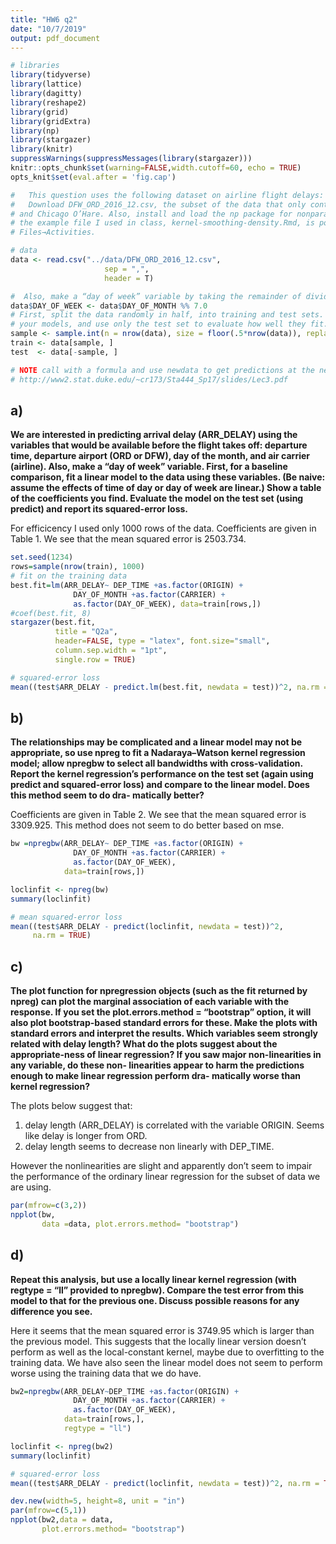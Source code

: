 ```yaml
---
title: "HW6 q2"
date: "10/7/2019"
output: pdf_document
---
```



```r

# libraries
library(tidyverse)
library(lattice)
library(dagitty)
library(reshape2)
library(grid)
library(gridExtra)
library(np)
library(stargazer)
library(knitr)
suppressWarnings(suppressMessages(library(stargazer))) 
knitr::opts_chunk$set(warning=FALSE,width.cutoff=60, echo = TRUE)
opts_knit$set(eval.after = 'fig.cap')

#   This question uses the following dataset on airline flight delays: http://rosmarus.refsmmat.com/datasets/datasets/flight-delays/
#   Download DFW_ORD_2016_12.csv, the subset of the data that only contains Dallas/Fort Worth
# and Chicago O’Hare. Also, install and load the np package for nonparametric regression;
# the example file I used in class, kernel-smoothing-density.Rmd, is posted on Canvas under
# Files→Activities.

# data
data <- read.csv("../data/DFW_ORD_2016_12.csv",
                     sep = ",", 
                     header = T)

#  Also, make a “day of week” variable by taking the remainder of dividing “day of month” by 7
data$DAY_OF_WEEK <- data$DAY_OF_MONTH %% 7.0
# First, split the data randomly in half, into training and test sets. Use only the training set to fit
# your models, and use only the test set to evaluate how well they fit.
sample <- sample.int(n = nrow(data), size = floor(.5*nrow(data)), replace = F)
train <- data[sample, ]
test  <- data[-sample, ]

# NOTE call with a formula and use newdata to get predictions at the newdata
# http://www2.stat.duke.edu/~cr173/Sta444_Sp17/slides/Lec3.pdf

```

## a)

**We are interested in predicting arrival delay (ARR_DELAY) using the variables that would
be available before the flight takes off: departure time, departure airport (ORD or DFW),
day of the month, and air carrier (airline). Also, make a “day of week” variable.
First, for a baseline comparison, fit a linear model to the data using these variables. (Be
naive: assume the effects of time of day or day of week are linear.) Show a table of the
coefficients you find. Evaluate the model on the test set (using predict) and report its
squared-error loss.**

For efficicency I used only 1000 rows of the data. Coefficients are given in Table 1. We see that the mean squared error is 2503.734.

```r
set.seed(1234)
rows=sample(nrow(train), 1000)
# fit on the training data
best.fit=lm(ARR_DELAY~ DEP_TIME +as.factor(ORIGIN) +
              DAY_OF_MONTH +as.factor(CARRIER) + 
              as.factor(DAY_OF_WEEK), data=train[rows,])
#coef(best.fit, 8)
stargazer(best.fit, 
          title = "Q2a",
          header=FALSE, type = "latex", font.size="small",
          column.sep.width = "1pt",
          single.row = TRUE)

# squared-error loss
mean((test$ARR_DELAY - predict.lm(best.fit, newdata = test))^2, na.rm = TRUE)
```

## b) 

**The relationships may be complicated and a linear model may not be appropriate, so
use npreg to fit a Nadaraya–Watson kernel regression model; allow npregbw to select all
bandwidths with cross-validation.
Report the kernel regression’s performance on the test set (again using predict and squared-error loss) and compare to the linear model. Does this method seem to do dra-
matically better?**

Coefficients are given in Table 2. We see that the mean squared error is 3309.925. This method does not seem to do better based on mse.

```r
bw =npregbw(ARR_DELAY~ DEP_TIME +as.factor(ORIGIN) +
              DAY_OF_MONTH +as.factor(CARRIER) + 
              as.factor(DAY_OF_WEEK),
            data=train[rows,])

loclinfit <- npreg(bw)
summary(loclinfit)

# mean squared-error loss
mean((test$ARR_DELAY - predict(loclinfit, newdata = test))^2, 
     na.rm = TRUE)
```

## c) 

**The plot function for npregression objects (such as the fit returned by npreg) can plot
the marginal association of each variable with the response. If you set the plot.errors.method = "bootstrap" option, it will also plot bootstrap-based standard errors for these. Make the plots with standard errors and interpret the results. Which variables seem strongly related with delay length? What do the plots suggest about the appropriate-ness of linear regression? If you saw major non-linearities in any variable, do these non-
linearities appear to harm the predictions enough to make linear regression perform dra-
matically worse than kernel regression?**

The plots below suggest that:

1. delay length (ARR_DELAY) is correlated with the variable ORIGIN. Seems like delay is longer from ORD.
2. delay length seems to decrease non linearly with DEP_TIME.

However the nonlinearities are slight and apparently don't seem to impair the performance of the ordinary linear regression for the subset of data we are using.

```r
par(mfrow=c(3,2))
npplot(bw, 
       data =data, plot.errors.method= "bootstrap")
```

## d) 

**Repeat this analysis, but use a locally linear kernel regression (with regtype = "ll" provided to npregbw). Compare the test error from this model to that for the previous one. Discuss possible reasons for any difference you see.**

Here it seems that the mean squared error is 3749.95 which is larger than the previous model. This suggests that the locally linear version doesn't perform as well as the local-constant kernel, maybe due to overfitting to the training data. We have also seen the linear model does not seem to perform worse using the training data that we do have.

```r
bw2=npregbw(ARR_DELAY~DEP_TIME +as.factor(ORIGIN) +
              DAY_OF_MONTH +as.factor(CARRIER) +
              as.factor(DAY_OF_WEEK), 
            data=train[rows,],
            regtype = "ll")

loclinfit <- npreg(bw2)
summary(loclinfit)

# squared-error loss
mean((test$ARR_DELAY - predict(loclinfit, newdata = test))^2, na.rm = TRUE)

dev.new(width=5, height=8, unit = "in")
par(mfrow=c(5,1))
npplot(bw2,data = data,
       plot.errors.method= "bootstrap")
```